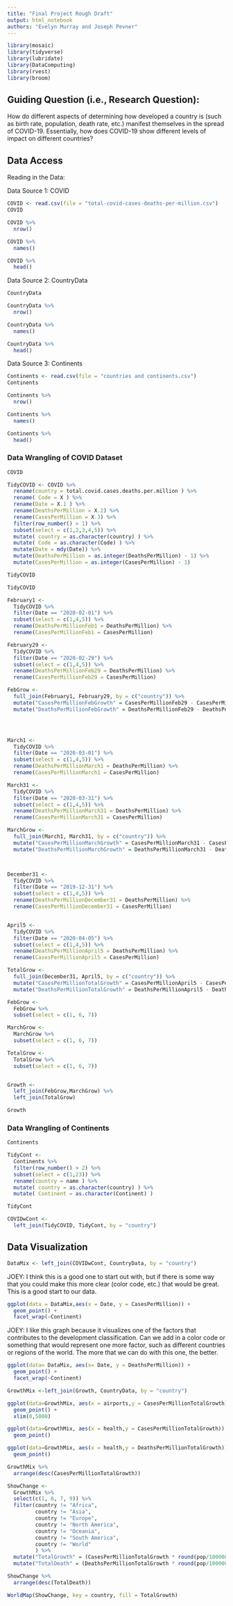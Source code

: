 ```yaml
---
title: "Final Project Rough Draft"
output: html_notebook
authors: "Evelyn Murray and Joseph Pevner"
---
```


```r
library(mosaic)
library(tidyverse)
library(lubridate)
library(DataComputing)
library(rvest)
library(broom)
```

## Guiding Question (i.e., Research Question):

How do different aspects of determining how developed a country is (such as birth rate, population, death rate, etc.) manifest themselves in the spread of COVID-19.  Essentially, how does COVID-19 show different levels of impact on different countries?


## Data Access

Reading in the Data:


Data Source 1: COVID
```r
COVID <- read.csv(file = "total-covid-cases-deaths-per-million.csv")
COVID
```

```r
COVID %>%
  nrow()
```
```r
COVID %>%
  names()
```
```r
COVID %>%
  head()
```



Data Source 2: CountryData
```r
CountryData
```

```r
CountryData %>%
  nrow()
```
```r
CountryData %>%
  names()
```
```r
CountryData %>%
  head()
```



Data Source 3: Continents
```r
Continents <- read.csv(file = "countries and continents.csv")
Continents
```
```r
Continents %>%
  nrow()
```
```r
Continents %>%
  names()
```
```r
Continents %>%
  head()
```




### Data Wrangling of COVID Dataset

```r
COVID
```


```r
TidyCOVID <- COVID %>%
  rename(country = total.covid.cases.deaths.per.million ) %>%
  rename( Code = X ) %>%
  rename(Date = X.1 ) %>%
  rename(DeathsPerMillion = X.2) %>%
  rename(CasesPerMillion = X.3) %>%
  filter(row_number() > 1) %>%
  subset(select = c(1,2,3,4,5)) %>%
  mutate( country = as.character(country) ) %>%
  mutate( Code = as.character(Code) ) %>%
  mutate(Date = mdy(Date)) %>%
  mutate(DeathsPerMillion = as.integer(DeathsPerMillion) - 1) %>%
  mutate(CasesPerMillion = as.integer(CasesPerMillion) - 1)

TidyCOVID

```


```r
TidyCOVID

```





```r

February1 <-
  TidyCOVID %>%
  filter(Date == "2020-02-01") %>%
  subset(select = c(1,4,5)) %>%
  rename(DeathsPerMillionFeb1 = DeathsPerMillion) %>%
  rename(CasesPerMillionFeb1 = CasesPerMillion)

February29 <- 
  TidyCOVID %>%
  filter(Date == "2020-02-29") %>%
  subset(select = c(1,4,5)) %>%
  rename(DeathsPerMillionFeb29 = DeathsPerMillion) %>%
  rename(CasesPerMillionFeb29 = CasesPerMillion)

FebGrow <-
  full_join(February1, February29, by = c("country")) %>%
  mutate("CasesPerMillionFebGrowth" = CasesPerMillionFeb29 - CasesPerMillionFeb1) %>%
  mutate("DeathsPerMillionFebGrowth" = DeathsPerMillionFeb29 - DeathsPerMillionFeb1)




March1 <-
  TidyCOVID %>%
  filter(Date == "2020-03-01") %>%
  subset(select = c(1,4,5)) %>%
  rename(DeathsPerMillionMarch1 = DeathsPerMillion) %>%
  rename(CasesPerMillionMarch1 = CasesPerMillion)

March31 <- 
  TidyCOVID %>%
  filter(Date == "2020-03-31") %>%
  subset(select = c(1,4,5)) %>%
  rename(DeathsPerMillionMarch31 = DeathsPerMillion) %>%
  rename(CasesPerMillionMarch31 = CasesPerMillion)

MarchGrow <-
  full_join(March1, March31, by = c("country")) %>%
  mutate("CasesPerMillionMarchGrowth" = CasesPerMillionMarch31 - CasesPerMillionMarch1) %>%
  mutate("DeathsPerMillionMarchGrowth" = DeathsPerMillionMarch31 - DeathsPerMillionMarch1)



December31 <-
  TidyCOVID %>%
  filter(Date == "2019-12-31") %>%
  subset(select = c(1,4,5)) %>%
  rename(DeathsPerMillionDecember31 = DeathsPerMillion) %>%
  rename(CasesPerMillionDecember31 = CasesPerMillion)


April5 <-
  TidyCOVID %>%
  filter(Date == "2020-04-05") %>%
  subset(select = c(1,4,5)) %>%
  rename(DeathsPerMillionApril5 = DeathsPerMillion) %>%
  rename(CasesPerMillionApril5 = CasesPerMillion)

TotalGrow <-
  full_join(December31, April5, by = c("country")) %>%
  mutate("CasesPerMillionTotalGrowth" = CasesPerMillionApril5 - CasesPerMillionDecember31) %>%
  mutate("DeathsPerMillionTotalGrowth" = DeathsPerMillionApril5 - DeathsPerMillionDecember31)


```

```r


FebGrow <-
  FebGrow %>%
  subset(select = c(1, 6, 7))

MarchGrow <-
  MarchGrow %>%
  subset(select = c(1, 6, 7))

TotalGrow <-
  TotalGrow %>%
  subset(select = c(1, 6, 7))


Growth <-
  left_join(FebGrow,MarchGrow) %>%
  left_join(TotalGrow)

Growth

```










### Data Wrangling of Continents
```r
Continents

```

```r
TidyCont <-
  Continents %>%
  filter(row_number() > 2) %>%
  subset(select = c(1,23)) %>%
  rename(country = name ) %>%
  mutate( country = as.character(country) ) %>%
  mutate( Continent = as.character(Continent) )

TidyCont


```


```r
COVIDwCont <-
  left_join(TidyCOVID, TidyCont, by = "country")
```

## Data Visualization
```r
DataMix <- left_join(COVIDwCont, CountryData, by = "country")
```

JOEY: I think this is a good one to start out with, but if there is some way that you could make this more clear (color code, etc.) that would be great.  This is a good start to our data.
```r

ggplot(data = DataMix,aes(x = Date, y = CasesPerMillion)) +
  geom_point() +
  facet_wrap(~Continent)


```

JOEY: I like this graph because it visualizes one of the factors that contributes to the development classification.  Can we add in a color code or something that would represent one more factor, such as different countries or regions of the world.  The more that we can do with this one, the better.

```r

ggplot(data= DataMix, aes(x= Date, y = DeathsPerMillion)) +
  geom_point() +
  facet_wrap(~Continent)


```





```r

GrowthMix <-left_join(Growth, CountryData, by = "country")


```



```r
ggplot(data=GrowthMix, aes(x = airports,y = CasesPerMillionTotalGrowth)) +
  geom_point() +
  xlim(0,5000)

```

```r

ggplot(data=GrowthMix, aes(x = health,y = CasesPerMillionTotalGrowth)) +
  geom_point()

```
```r

ggplot(data=GrowthMix, aes(x = health,y = DeathsPerMillionTotalGrowth)) +
  geom_point()

```

```r
GrowthMix %>%
  arrange(desc(CasesPerMillionTotalGrowth))
```



```r

ShowChange <-
  GrowthMix %>%
  select(c(1, 6, 7, 9)) %>%
  filter(country != "Africa",
         country != "Asia",
         country != "Europe",
         country != "North America",
         country != "Oceania",
         country != "South America",
         country != "World"
         ) %>%
  mutate("TotalGrowth" = (CasesPerMillionTotalGrowth * round(pop/1000000, digits = 0))) %>%
  mutate("TotalDeath" = (DeathsPerMillionTotalGrowth * round(pop/1000000, digits = 0)))

ShowChange %>%
  arrange(desc(TotalDeath))
```





```r

WorldMap(ShowChange, key = country, fill = TotalGrowth)

```



